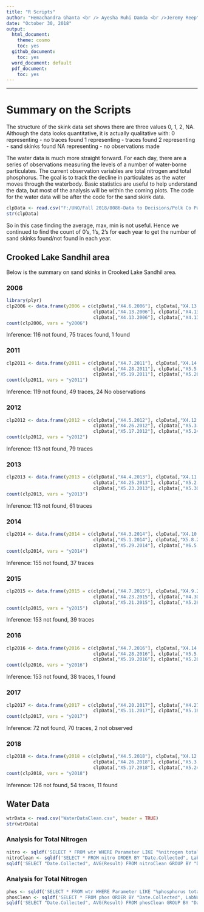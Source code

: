 ```yaml
---
title: "R Scripts"
author: "Hemachandra Ghanta <br /> Ayesha Ruhi Damda <br />Jeremy Reep"
date: "October 30, 2018"
output:
  html_document:
    theme: cosmo
    toc: yes
  github_document:
    toc: yes
  word_document: default
  pdf_document:
    toc: yes
---
```

* * *
# Summary on the Scripts
The structure of the skink data set shows there are three values 0, 1, 2, NA. Although the data looks quantitative, it is actually qualitative with:
0 representing - no traces found
1 representing - traces found
2 representing - sand skinks found
NA representing - no observations made

The water data is much more straight forward. For each day, there are a series of observations measuring the levels of a number of water-borne particulates. The current observation variables are total nitrogen and total phosphorus. The goal is to track the decline in particulates as the water moves through the waterbody. Basic statistics are useful to help understand the data, but most of the analysis will be within the coming plots. The code for the water data will be after the code for the sand skink data.

```r
clpData <- read.csv("F:/UNO/Fall 2018/8086-Data to Decisions/Polk Co Parks/Data/SS_Crooked Lake Sandhil.csv", header = TRUE)
str(clpData)
```


So in this case finding the average, max, min is not useful. Hence we continued to find the count of 0's, 1's, 2's for each year to get the number of sand skinks found/not found in each year.

## Crooked Lake Sandhil area

Below is the summary on sand skinks in Crooked Lake Sandhil area.

### 2006

```r
library(plyr)
clp2006 <- data.frame(y2006 = c(clpData[,"X4.6.2006"], clpData[,"X4.13.2006"], clpData[,"X4.13.2006"],
                                clpData[,"X4.13.2006"], clpData[,"X4.13.2006"], clpData[,"X4.13.2006"],
                                clpData[,"X4.13.2006"], clpData[,"X4.13.2006"]))
count(clp2006, vars = "y2006")
```
Inference: 116 not found, 75 traces found, 1 found

### 2011
```r
clp2011 <- data.frame(y2011 = c(clpData[,"X4.7.2011"], clpData[,"X4.14.2011"], clpData[,"X4.21.2011"],
                                clpData[,"X4.28.2011"], clpData[,"X5.5.2011"], clpData[,"X5.12.2011"],
                                clpData[,"X5.19.2011"], clpData[,"X5.26.2011"]))
count(clp2011, vars = "y2011")
```
Inference: 119 not found, 49 traces, 24 No observations 

### 2012
```r
clp2012 <- data.frame(y2012 = c(clpData[,"X4.5.2012"], clpData[,"X4.12.2012"], clpData[,"X4.19.2012"],
                                clpData[,"X4.26.2012"], clpData[,"X5.3.2012"], clpData[,"X5.10.2012"],
                                clpData[,"X5.17.2012"], clpData[,"X5.24.2012"]))
count(clp2012, vars = "y2012")
```
Inference: 113 not found, 79 traces

### 2013
```r
clp2013 <- data.frame(y2013 = c(clpData[,"X4.4.2013"], clpData[,"X4.11.2013"], clpData[,"X4.18.2013"],
                                clpData[,"X4.25.2013"], clpData[,"X5.2.2013"], clpData[,"X5.19.2013"],
                                clpData[,"X5.23.2013"], clpData[,"X5.30.2013"]))
count(clp2013, vars = "y2013")
```
Inference: 113 not found, 61 traces

### 2014
```r
clp2014 <- data.frame(y2014 = c(clpData[,"X4.3.2014"], clpData[,"X4.10.2014"], clpData[,"X4.24.2014"],
                                clpData[,"X5.1.2014"], clpData[,"X5.8.2014"], clpData[,"X5.22.2014"],
                                clpData[,"X5.29.2014"], clpData[,"X6.5.2014"]))
count(clp2014, vars = "y2014")
```
Inference: 155 not found, 37 traces

### 2015
```r
clp2015 <- data.frame(y2015 = c(clpData[,"X4.7.2015"], clpData[,"X4.9.2015"], clpData[,"X4.16.2015"],
                                clpData[,"X4.23.2015"], clpData[,"X4.30.2015"], clpData[,"X5.14.2015"],
                                clpData[,"X5.21.2015"], clpData[,"X5.28.2015"]))
count(clp2015, vars = "y2015")
```
Inference: 153 not found, 39 traces

### 2016
```r
clp2016 <- data.frame(y2016 = c(clpData[,"X4.7.2016"], clpData[,"X4.14.2016"], clpData[,"X4.21.2016"],
                                clpData[,"X4.28.2016"], clpData[,"X5.5.2016"], clpData[,"X5.12.2016"],
                                clpData[,"X5.19.2016"], clpData[,"X5.26.2016"]))
count(clp2016, vars = "y2016")
```
Inference: 153 not found, 38 traces, 1 found

### 2017
```r
clp2017 <- data.frame(y2017 = c(clpData[,"X4.20.2017"], clpData[,"X4.27.2017"], clpData[,"X5.4.2017"],
                                clpData[,"X5.11.2017"], clpData[,"X5.18.2017"], clpData[,"X5.25.2017"]))
count(clp2017, vars = "y2017")
```
Inference: 72 not found, 70 traces, 2 not observed

### 2018
```r
clp2018 <- data.frame(y2018 = c(clpData[,"X4.5.2018"], clpData[,"X4.12.2018"], clpData[,"X4.19.2018"],
                                clpData[,"X4.26.2018"], clpData[,"X5.3.2018"], clpData[,"X5.10.2018"],
                                clpData[,"X5.17.2018"], clpData[,"X5.24.2018"]))
count(clp2018, vars = "y2018")
```
Inference: 126 not found, 54 traces, 11 found

## Water Data

```r
wtrData <- read.csv("WaterDataClean.csv", header = TRUE)
str(wtrData)
```

### Analysis for Total Nitrogen

```r
nitro <- sqldf('SELECT * FROM wtr WHERE Parameter LIKE "%nitrogen total%"')
nitroClean <- sqldf('SELECT * FROM nitro ORDER BY "Date.Collected", LabNo')
sqldf('SELECT "Date.Collected", AVG(Result) FROM nitroClean GROUP BY "Date.Collected"')
```
### Analysis for Total Nitrogen

```r
phos <- sqldf('SELECT * FROM wtr WHERE Parameter LIKE "%phosphorus total%"')
phosClean <- sqldf('SELECT * FROM phos ORDER BY "Date.Collected", LabNo')
sqldf('SELECT "Date.Collected", AVG(Result) FROM phosClean GROUP BY "Date.Collected"')
```